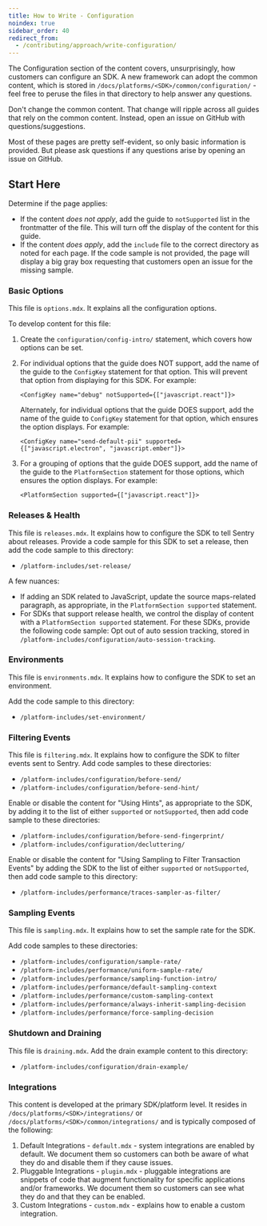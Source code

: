 ```yaml
---
title: How to Write - Configuration
noindex: true
sidebar_order: 40
redirect_from:
  - /contributing/approach/write-configuration/
---
```


The Configuration section of the content covers, unsurprisingly, how customers can configure an SDK. A new framework can adopt the common content, which is stored in `/docs/platforms/<SDK>/common/configuration/` - feel free to peruse the files in that directory to help answer any questions.

<Alert >

Don't change the common content. That change will ripple across all guides that rely on the common content. Instead, open an issue on GitHub with questions/suggestions.

</Alert >

Most of these pages are pretty self-evident, so only basic information is provided. But please ask questions if any questions arise by opening an issue on GitHub.

## Start Here

Determine if the page applies:

- If the content _does not apply_, add the guide to `notSupported` list in the frontmatter of the file. This will turn off the display of the content for this guide.
- If the content _does apply_, add the `include` file to the correct directory as noted for each page. If the code sample is not provided, the page will display a big gray box requesting that customers open an issue for the missing sample.

### Basic Options

This file is `options.mdx`. It explains all the configuration options.

To develop content for this file:

1. Create the `configuration/config-intro/` statement, which covers how options can be set.
2. For individual options that the guide does NOT support, add the name of the guide to the `ConfigKey` statement for that option. This will prevent that option from displaying for this SDK. For example:

   `<ConfigKey name="debug" notSupported={["javascript.react"]}>`

   Alternately, for individual options that the guide DOES support, add the name of the guide to `ConfigKey` statement for that option, which ensures the option displays. For example:

   `<ConfigKey name="send-default-pii" supported={["javascript.electron", "javascript.ember"]}>`

3. For a grouping of options that the guide DOES support, add the name of the guide to the `PlatformSection` statement for those options, which ensures the option displays. For example:

   `<PlatformSection supported={["javascript.react"]}>`

### Releases & Health

This file is `releases.mdx`. It explains how to configure the SDK to tell Sentry about releases. Provide a code sample for this SDK to set a release, then add the code sample to this directory:

- `/platform-includes/set-release/`

A few nuances:

- If adding an SDK related to JavaScript, update the source maps-related paragraph, as appropriate, in the `PlatformSection supported` statement.
- For SDKs that support release health, we control the display of content with a `PlatformSection supported` statement. For these SDKs, provide the following code sample: Opt out of auto session tracking, stored in `/platform-includes/configuration/auto-session-tracking`.

### Environments

This file is `environments.mdx`. It explains how to configure the SDK to set an environment.

Add the code sample to this directory:

- `/platform-includes/set-environment/`

### Filtering Events

This file is `filtering.mdx`. It explains how to configure the SDK to filter events sent to Sentry. Add code samples to these directories:

- `/platform-includes/configuration/before-send/`
- `/platform-includes/configuration/before-send-hint/`

Enable or disable the content for "Using Hints", as appropriate to the SDK, by adding it to the list of either `supported` or `notSupported`, then add code sample to these directories:

- `/platform-includes/configuration/before-send-fingerprint/`
- `/platform-includes/configuration/decluttering/`

Enable or disable the content for "Using Sampling to Filter Transaction Events" by adding the SDK to the list of either `supported` or `notSupported`, then add code sample to this directory:

- `/platform-includes/performance/traces-sampler-as-filter/`

### Sampling Events

This file is `sampling.mdx`. It explains how to set the sample rate for the SDK.

Add code samples to these directories:

- `/platform-includes/configuration/sample-rate/`
- `/platform-includes/performance/uniform-sample-rate/`
- `/platform-includes/performance/sampling-function-intro/`
- `/platform-includes/performance/default-sampling-context`
- `/platform-includes/performance/custom-sampling-context`
- `/platform-includes/performance/always-inherit-sampling-decision`
- `/platform-includes/performance/force-sampling-decision`

### Shutdown and Draining

This file is `draining.mdx`. Add the drain example content to this directory:

- `/platform-includes/configuration/drain-example/`

### Integrations

This content is developed at the primary SDK/platform level. It resides in `/docs/platforms/<SDK>/integrations/` or `/docs/platforms/<SDK>/common/integrations/` and is typically composed of the following:

1. Default Integrations - `default.mdx` - system integrations are enabled by default. We document them so customers can both be aware of what they do and disable them if they cause issues.
2. Pluggable Integrations - `plugin.mdx` - pluggable integrations are snippets of code that augment functionality for specific applications and/or frameworks. We document them so customers can see what they do and that they can be enabled.
3. Custom Integrations - `custom.mdx` - explains how to enable a custom integration.
